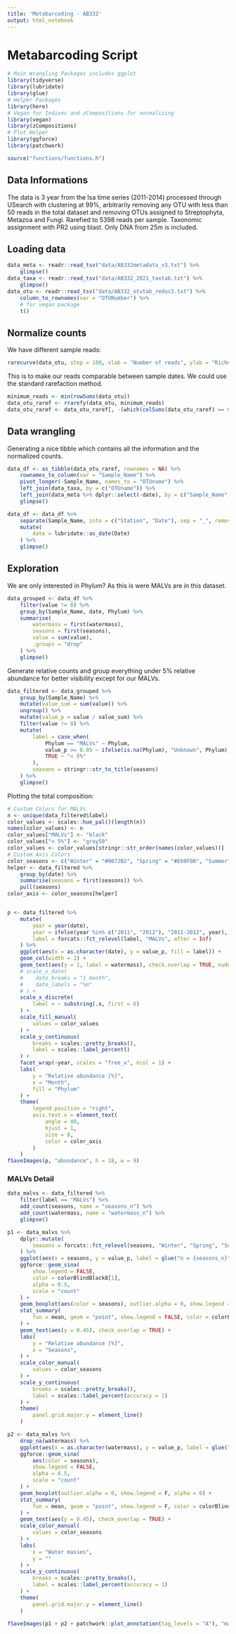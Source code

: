 ```yaml
---
title: 'Metabarcoding - AB332'
output: html_notebook
---
```


# Metabarcoding Script

```r
# Main Wrangling Packages includes ggplot
library(tidyverse)
library(lubridate)
library(glue)
# Helper Packages
library(here)
# Vegan for Indixes and zCompositions for normalizing
library(vegan)
library(zCompositions)
# Plot Helper
library(ggforce)
library(patchwork)

source("functions/functions.R")
```

## Data Informations

The data is 3 year from the Isa time series (2011-2014) processed through USearch with clustering at 99%,
arbitrarily removing any OTU with less than 50 reads in the total dataset and removing OTUs assigned to Streptophyta, Metazoa and Fungi.
Rarefied to 5398 reads per sample. Taxonomic assignment with PR2 using blast. Only DNA from 25m is included.

## Loading data

```r
data_meta <- readr::read_tsv("data/AB332metadata_v3.txt") %>%
    glimpse()
data_taxa <- readr::read_tsv("data/AB332_2021_taxtab.txt") %>%
    glimpse()
data_otu <- readr::read_tsv("data/AB332_otutab_reduc3.txt") %>%
    column_to_rownames(var = "OTUNumber") %>%
    # for vegan package
    t()
```

## Normalize counts

We have different sample reads:

```r
rarecurve(data_otu, step = 100, xlab = "Number of reads", ylab = "Richness", col = "blue")
```

This is to make our reads comparable between sample dates. We could use the standard rarefaction method.
```r
minimum_reads <- min(rowSums(data_otu))
data_otu_raref <- rrarefy(data_otu, minimum_reads)
data_otu_raref <- data_otu_raref[, -(which(colSums(data_otu_raref) == 0))]
```

## Data wrangling

Generating a nice tibble which contains all the information and the normalized counts.

```r
data_df <- as_tibble(data_otu_raref, rownames = NA) %>%
    rownames_to_column(var = "Sample_Name") %>%
    pivot_longer(-Sample_Name, names_to = "OTUname") %>%
    left_join(data_taxa, by = c("OTUname")) %>%
    left_join(data_meta %>% dplyr::select(-date), by = c("Sample_Name")) %>%
    glimpse()

data_df <- data_df %>%
    separate(Sample_Name, into = c("Station", "Date"), sep = "_", remove = FALSE) %>%
    mutate(
        date = lubridate::as_date(Date)
    ) %>%
    glimpse()
```

## Exploration

We are only interested in Phylum? As this is were MALVs are in this dataset.

```r
data_grouped <- data_df %>%
    filter(value != 0) %>%
    group_by(Sample_Name, date, Phylum) %>%
    summarise(
        watermass = first(watermass),
        seasons = first(seasons),
        value = sum(value),
        .groups = "drop"
    ) %>%
    glimpse()
```

Generate relative counts and group everything under 5% relative abundance for better visibility except for our MALVs.

```r
data_filtered <- data_grouped %>%
    group_by(Sample_Name) %>%
    mutate(value_sum = sum(value)) %>%
    ungroup() %>%
    mutate(value_p = value / value_sum) %>%
    filter(value != 0) %>%
    mutate(
        label = case_when(
            Phylum == "MALVs" ~ Phylum,
            value_p >= 0.05 ~ ifelse(is.na(Phylum), "Unknown", Phylum),
            TRUE ~ "< 5%"
        ),
        seasons = stringr::str_to_title(seasons)
    ) %>%
    glimpse()
```

Plotting the total composition:
```r
# Custom Colors for MALVs
n <- unique(data_filtered$label)
color_values <- scales::hue_pal()(length(n))
names(color_values) <- n
color_values["MALVs"] <- "black"
color_values["< 5%"] <- "gray50"
color_values <- color_values[stringr::str_order(names(color_values))]
# Custom Axis Colors
color_seasons <- c("Winter" = "#0072B2", "Spring" = "#E69F00", "Summer" = "#D55E00", "Autumn" = "#009E73")
helper <- data_filtered %>%
    group_by(date) %>%
    summarise(seasons = first(seasons)) %>%
    pull(seasons)
color_axis <- color_seasons[helper]


p <- data_filtered %>%
    mutate(
        year = year(date),
        year = ifelse(year %in% c("2011", "2012"), "2011-2012", year),
        label = forcats::fct_relevel(label, "MALVs", after = Inf)
    ) %>%
    ggplot(aes(x = as.character(date), y = value_p, fill = label)) +
    geom_col(width = 1) +
    geom_text(aes(y = 1, label = watermass), check.overlap = TRUE, nudge_y = 0.1) +
    # scale_x_date(
    #    date_breaks = "1 month",
    #    date_labels = "%m"
    # ) +
    scale_x_discrete(
        label = ~ substring(.x, first = 6)
    ) +
    scale_fill_manual(
        values = color_values
    ) +
    scale_y_continuous(
        breaks = scales::pretty_breaks(),
        label = scales::label_percent()
    ) +
    facet_wrap(~year, scales = "free_x", ncol = 1) +
    labs(
        y = "Relative abundance [%]",
        x = "Month",
        fill = "Phylum"
    ) +
    theme(
        legend.position = "right",
        axis.text.x = element_text(
            angle = 40,
            hjust = 1,
            size = 8,
            color = color_axis
        )
    )
fSaveImages(p, "abundance", h = 18, w = 9)
```

### MALVs Detail
```r
data_malvs <- data_filtered %>%
    filter(label == "MALVs") %>%
    add_count(seasons, name = "seasons_n") %>%
    add_count(watermass, name = "watermass_n") %>%
    glimpse()
```

```r
p1 <- data_malvs %>%
    dplyr::mutate(
        seasons = forcats::fct_relevel(seasons, "Winter", "Spring", "Summer", "Autumn")
    ) %>%
    ggplot(aes(x = seasons, y = value_p, label = glue("n = {seasons_n}"))) +
    ggforce::geom_sina(
        show.legend = FALSE,
        color = colorBlindBlack8[1],
        alpha = 0.5,
        scale = "count"
    ) +
    geom_boxplot(aes(color = seasons), outlier.alpha = 0, show.legend = FALSE, alpha = 0) +
    stat_summary(
        fun = mean, geom = "point", show.legend = FALSE, color = colorBlindBlack8[[8]], shape = 18, size = 4
    ) +
    geom_text(aes(y = 0.45), check_overlap = TRUE) +
    labs(
        y = "Relative abundance [%]",
        x = "Seasons",
    ) +
    scale_color_manual(
        values = color_seasons
    ) +
    scale_y_continuous(
        breaks = scales::pretty_breaks(),
        label = scales::label_percent(accuracy = 1)
    ) +
    theme(
        panel.grid.major.y = element_line()
    )

p2 <- data_malvs %>%
    drop_na(watermass) %>%
    ggplot(aes(x = as.character(watermass), y = value_p, label = glue("n = {watermass_n}"))) +
    ggforce::geom_sina(
        aes(color = seasons),
        show.legend = FALSE,
        alpha = 0.5,
        scale = "count"
    ) +
    geom_boxplot(outlier.alpha = 0, show.legend = F, alpha = 0) +
    stat_summary(
        fun = mean, geom = "point", show.legend = F, color = colorBlindBlack8[[8]], shape = 18, size = 4
    ) +
    geom_text(aes(y = 0.45), check_overlap = TRUE) +
    scale_color_manual(
        values = color_seasons
    ) +
    labs(
        x = "Water masses",
        y = ""
    ) +
    scale_y_continuous(
        breaks = scales::pretty_breaks(),
        label = scales::label_percent(accuracy = 1)
    ) +
    theme(
        panel.grid.major.y = element_line()
    )

fSaveImages(p1 + p2 + patchwork::plot_annotation(tag_levels = "A"), "malv_season_watermasses", w = 10)
```


